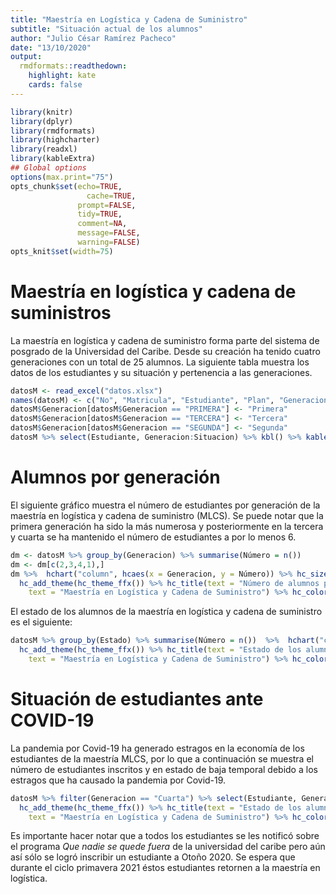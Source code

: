 ```yaml
---
title: "Maestría en Logística y Cadena de Suministro"
subtitle: "Situación actual de los alumnos"
author: "Julio César Ramírez Pacheco"
date: "13/10/2020"
output:
  rmdformats::readthedown:
    highlight: kate
    cards: false
---
```



```r
library(knitr)
library(dplyr)
library(rmdformats)
library(highcharter)
library(readxl)
library(kableExtra)
## Global options
options(max.print="75")
opts_chunk$set(echo=TRUE,
	             cache=TRUE,
               prompt=FALSE,
               tidy=TRUE,
               comment=NA,
               message=FALSE,
               warning=FALSE)
opts_knit$set(width=75)
```

# Maestría en logística y cadena de suministros

La maestría en logística y cadena de suministro forma parte del sistema de posgrado de la Universidad del Caribe. Desde su creación ha tenido cuatro generaciones con un total de $25$ alumnos. La siguiente tabla muestra los datos de los estudiantes y su situación y pertenencia a las generaciones.

```r
datosM <- read_excel("datos.xlsx")
names(datosM) <- c("No", "Matricula", "Estudiante", "Plan", "Generacion", "Estado", "Situacion", "Ingreso", "Historial")
datosM$Generacion[datosM$Generacion == "PRIMERA"] <- "Primera"
datosM$Generacion[datosM$Generacion == "TERCERA"] <- "Tercera"
datosM$Generacion[datosM$Generacion == "SEGUNDA"] <- "Segunda"
datosM %>% select(Estudiante, Generacion:Situacion) %>% kbl() %>% kable_paper("hover", full_width = F)
```


# Alumnos por generación

El siguiente gráfico muestra el número de estudiantes por generación de la maestría en logística y cadena de suministro (MLCS). Se puede notar que la primera generación ha sido la más numerosa y posteriormente en la tercera y cuarta se ha mantenido el número de estudiantes a por lo menos $6$.

```r
dm <- datosM %>% group_by(Generacion) %>% summarise(Número = n()) 
dm <- dm[c(2,3,4,1),]
dm %>%  hchart("column", hcaes(x = Generacion, y = Número)) %>% hc_size(width = 600, height = 400) %>%
  hc_add_theme(hc_theme_ffx()) %>% hc_title(text = "Número de alumnos por generación") %>%  hc_subtitle(
    text = "Maestría en Logística y Cadena de Suministro") %>% hc_colors("#e76f51")

```
El estado de los alumnos de la maestría en logística y cadena de suministro es el siguiente:


```r
datosM %>% group_by(Estado) %>% summarise(Número = n())  %>%  hchart("column", hcaes(x = Estado, y = Número)) %>% hc_size(width = 600, height = 400) %>%
  hc_add_theme(hc_theme_ffx()) %>% hc_title(text = "Estado de los alumnos MLCS") %>%  hc_subtitle(
    text = "Maestría en Logística y Cadena de Suministro") %>% hc_colors("#e76f51")
```

# Situación de estudiantes ante COVID-19

La pandemia por Covid-19 ha generado estragos en la economía de los estudiantes de la maestría MLCS, por lo que a continuación se muestra el número de estudiantes inscritos y en estado de baja temporal debido a los estragos que ha causado la pandemia por Covid-19.

```r
datosM %>% filter(Generacion == "Cuarta") %>% select(Estudiante, Generacion:Situacion)  %>% group_by(Estado) %>% summarise(Número = n()) %>%  hchart("column", hcaes(x = Estado, y = Número)) %>% hc_size(width = 600, height = 400) %>%
  hc_add_theme(hc_theme_ffx()) %>% hc_title(text = "Estado de los alumnos MLCS / Covid-19") %>%  hc_subtitle(
    text = "Maestría en Logística y Cadena de Suministro") %>% hc_colors("#e76f51")

```

Es importante hacer notar que a todos los estudiantes se les notificó sobre el programa _Que nadie se quede fuera_ de la universidad del caribe pero aún así sólo se logró inscribir un estudiante a Otoño 2020. Se espera que durante el ciclo primavera 2021 éstos estudiantes retornen a la maestría en logística.

